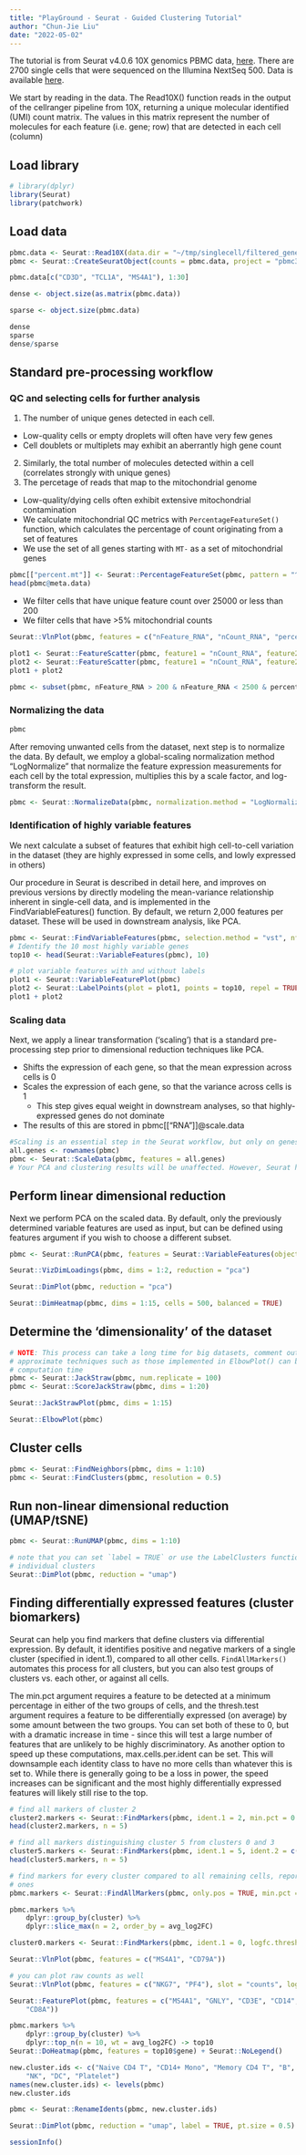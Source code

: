 ```yaml
---
title: "PlayGround - Seurat - Guided Clustering Tutorial"
author: "Chun-Jie Liu"
date: "2022-05-02"
---
```


The tutorial is from Seurat v4.0.6 10X genomics PBMC data, [here](https://satijalab.org/seurat/articles/pbmc3k_tutorial.html). There are 2700 single cells that were sequenced on the Illumina NextSeq 500. Data is available [here](https://cf.10xgenomics.com/samples/cell/pbmc3k/pbmc3k_filtered_gene_bc_matrices.tar.gz).


We start by reading in the data. The Read10X() function reads in the output of the cellranger pipeline from 10X, returning a unique molecular identified (UMI) count matrix. The values in this matrix represent the number of molecules for each feature (i.e. gene; row) that are detected in each cell (column)

## Load library

```r
# library(dplyr)
library(Seurat)
library(patchwork)
```

## Load data

```r
pbmc.data <- Seurat::Read10X(data.dir = "~/tmp/singlecell/filtered_gene_bc_matrices/hg19")
pbmc <- Seurat::CreateSeuratObject(counts = pbmc.data, project = "pbmc3k", min.cells = 3, min.features = 200)
```
```r
pbmc.data[c("CD3D", "TCL1A", "MS4A1"), 1:30]
```
```r
dense <- object.size(as.matrix(pbmc.data))
```

```r
sparse <- object.size(pbmc.data)
```
```r
dense
sparse
dense/sparse
```

## Standard pre-processing workflow

### QC and selecting cells for further analysis

1. The number of unique genes detected in each cell.
  - Low-quality cells or empty droplets will often have very few genes
  - Cell doublets or multiplets  may exhibit an aberrantly  high gene count
2. Similarly, the total number of molecules detected within a cell (correlates strongly with unique genes)
3. The percetage of reads that map to the mitochondrial genome
  - Low-quality/dying cells often exhibit extensive mitochondrial contamination
  - We calculate mitochondrial QC metrics with `PercentageFeatureSet()` function, which calculates the percentage of count originating from a set of features
  - We use the set of all genes starting with `MT-` as a set of mitochondrial genes

```r
pbmc[["percent.mt"]] <- Seurat::PercentageFeatureSet(pbmc, pattern = "^MT-")
head(pbmc@meta.data)
```

- We filter cells that have unique feature count over 25000 or less than 200
- We filter cells that have >5% mitochondrial counts
```r
Seurat::VlnPlot(pbmc, features = c("nFeature_RNA", "nCount_RNA", "percent.mt"), ncol = 3)
```

```r
plot1 <- Seurat::FeatureScatter(pbmc, feature1 = "nCount_RNA", feature2 = "percent.mt")
plot2 <- Seurat::FeatureScatter(pbmc, feature1 = "nCount_RNA", feature2 = "nFeature_RNA")
plot1 + plot2
```
```r
pbmc <- subset(pbmc, nFeature_RNA > 200 & nFeature_RNA < 2500 & percent.mt < 5)
```

### Normalizing the data

```r
pbmc
```

After removing unwanted cells from the dataset, next step is to normalize the data. By default, we employ a global-scaling normalization method "LogNormalize" that normalize the feature expression measurements for each cell by the total expression, multiplies this by a scale factor, and log-transform the result.
```r
pbmc <- Seurat::NormalizeData(pbmc, normalization.method = "LogNormalize", scale.factor = 10000)
```

### Identification of highly variable features

We next calculate a subset of features that exhibit high cell-to-cell variation in the dataset (they are highly expressed in some cells, and lowly expressed in others)

Our procedure in Seurat is described in detail here, and improves on previous versions by directly modeling the mean-variance relationship inherent in single-cell data, and is implemented in the FindVariableFeatures() function. By default, we return 2,000 features per dataset. These will be used in downstream analysis, like PCA.

```r
pbmc <- Seurat::FindVariableFeatures(pbmc, selection.method = "vst", nfeatures = 2000)
# Identify the 10 most highly variable genes
top10 <- head(Seurat::VariableFeatures(pbmc), 10)

# plot variable features with and without labels
plot1 <- Seurat::VariableFeaturePlot(pbmc)
plot2 <- Seurat::LabelPoints(plot = plot1, points = top10, repel = TRUE)
plot1 + plot2
```
### Scaling data

Next, we apply a linear transformation (‘scaling’) that is a standard pre-processing step prior to dimensional reduction techniques like PCA.


- Shifts the expression of each gene, so that the mean expression across cells is 0
- Scales the expression of each gene, so that the variance across cells is 1
  - This step gives equal weight in downstream analyses, so that highly-expressed genes do not dominate
- The results of this are stored in pbmc[["RNA"]]@scale.data

```r
#Scaling is an essential step in the Seurat workflow, but only on genes that will be used as input to PCA. Therefore, the default in ScaleData() is only to perform scaling on the previously identified variable features (2,000 by default). To do this, omit the features argument in the previous function call,
all.genes <- rownames(pbmc)
pbmc <- Seurat::ScaleData(pbmc, features = all.genes)
# Your PCA and clustering results will be unaffected. However, Seurat heatmaps (produced as shown below with DoHeatmap()) require genes in the heatmap to be scaled, to make sure highly-expressed genes don’t dominate the heatmap. To make sure we don’t leave any genes out of the heatmap later, we are scaling all genes in this tutorial.
```

## Perform linear dimensional reduction

Next we perform PCA on the scaled data. By default, only the previously determined variable features are used as input, but can be defined using features argument if you wish to choose a different subset.

```r
pbmc <- Seurat::RunPCA(pbmc, features = Seurat::VariableFeatures(object = pbmc))
```

```r
Seurat::VizDimLoadings(pbmc, dims = 1:2, reduction = "pca")
```


```r
Seurat::DimPlot(pbmc, reduction = "pca")
```

```r
Seurat::DimHeatmap(pbmc, dims = 1:15, cells = 500, balanced = TRUE)
```

## Determine the ‘dimensionality’ of the dataset

```r
# NOTE: This process can take a long time for big datasets, comment out for expediency. More
# approximate techniques such as those implemented in ElbowPlot() can be used to reduce
# computation time
pbmc <- Seurat::JackStraw(pbmc, num.replicate = 100)
pbmc <- Seurat::ScoreJackStraw(pbmc, dims = 1:20)
```


```r
Seurat::JackStrawPlot(pbmc, dims = 1:15)
```


```r
Seurat::ElbowPlot(pbmc)
```


## Cluster cells


```r
pbmc <- Seurat::FindNeighbors(pbmc, dims = 1:10)
pbmc <- Seurat::FindClusters(pbmc, resolution = 0.5)
```

## Run non-linear dimensional reduction (UMAP/tSNE)


```r
pbmc <- Seurat::RunUMAP(pbmc, dims = 1:10)
```
```r
# note that you can set `label = TRUE` or use the LabelClusters function to help label
# individual clusters
Seurat::DimPlot(pbmc, reduction = "umap")
```


## Finding differentially expressed features (cluster biomarkers)

Seurat can help you find markers that define clusters via differential expression. By default, it identifies positive and negative markers of a single cluster (specified in ident.1), compared to all other cells. `FindAllMarkers()` automates this process for all clusters, but you can also test groups of clusters vs. each other, or against all cells.

The min.pct argument requires a feature to be detected at a minimum percentage in either of the two groups of cells, and the thresh.test argument requires a feature to be differentially expressed (on average) by some amount between the two groups. You can set both of these to 0, but with a dramatic increase in time - since this will test a large number of features that are unlikely to be highly discriminatory. As another option to speed up these computations, max.cells.per.ident can be set. This will downsample each identity class to have no more cells than whatever this is set to. While there is generally going to be a loss in power, the speed increases can be significant and the most highly differentially expressed features will likely still rise to the top.

```r
# find all markers of cluster 2
cluster2.markers <- Seurat::FindMarkers(pbmc, ident.1 = 2, min.pct = 0.25)
head(cluster2.markers, n = 5)
```
```r
# find all markers distinguishing cluster 5 from clusters 0 and 3
cluster5.markers <- Seurat::FindMarkers(pbmc, ident.1 = 5, ident.2 = c(0, 3), min.pct = 0.25)
head(cluster5.markers, n = 5)
```

```r
# find markers for every cluster compared to all remaining cells, report only the positive
# ones
pbmc.markers <- Seurat::FindAllMarkers(pbmc, only.pos = TRUE, min.pct = 0.25, logfc.threshold = 0.25)

```
```r
pbmc.markers %>%
    dplyr::group_by(cluster) %>%
    dplyr::slice_max(n = 2, order_by = avg_log2FC)
```
```r
cluster0.markers <- Seurat::FindMarkers(pbmc, ident.1 = 0, logfc.threshold = 0.25, test.use = "roc", only.pos = TRUE)
```

```r
Seurat::VlnPlot(pbmc, features = c("MS4A1", "CD79A"))
```

```r
# you can plot raw counts as well
Seurat::VlnPlot(pbmc, features = c("NKG7", "PF4"), slot = "counts", log = TRUE)
```

```r
Seurat::FeaturePlot(pbmc, features = c("MS4A1", "GNLY", "CD3E", "CD14", "FCER1A", "FCGR3A", "LYZ", "PPBP",
    "CD8A"))
```

```r
pbmc.markers %>%
    dplyr::group_by(cluster) %>%
    dplyr::top_n(n = 10, wt = avg_log2FC) -> top10
Seurat::DoHeatmap(pbmc, features = top10$gene) + Seurat::NoLegend()
```

```r
new.cluster.ids <- c("Naive CD4 T", "CD14+ Mono", "Memory CD4 T", "B", "CD8 T", "FCGR3A+ Mono",
    "NK", "DC", "Platelet")
names(new.cluster.ids) <- levels(pbmc)
new.cluster.ids
```

```r
pbmc <- Seurat::RenameIdents(pbmc, new.cluster.ids)

```
```r
Seurat::DimPlot(pbmc, reduction = "umap", label = TRUE, pt.size = 0.5) + Seurat::NoLegend()
```

```r
sessionInfo()
```

